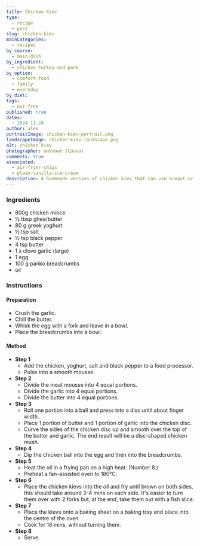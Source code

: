 ```yaml
---
title: Chicken Kiev
type:
  - recipe
  - post
slug: chicken-kiev
mainCategories:
  - recipes
by_course:
  - main-dish
by_ingredient:
  - chicken-turkey-and-pork
by_option:
  - comfort-food
  - family
  - everyday
by_diet:
tags:
  - nut-free
published: true
dates:
  - 2024.11.24
author: alex
portraitImage: chicken-kiev-portrait.png
landscapeImage: chicken-kiev-landscape.png
alt: chicken kiev
photographer: unknown (Canva)
comments: true
associated:
  - air-fryer-chips
  - plain-vanilla-ice-cream
description: A homemade version of chicken kiev that can use breast or thigh. It tastes just as good, if not better, as the slice a pocket in the breast way that I find impossible to get right and gave up on a long long time. Carl prefers the keto version of this.
---
```


<Ingredients>

### Ingredients

- 800g chicken mince
- ½ tbsp ghee/butter
- 80 g greek yoghurt
- ½ tsp salt
- ½ tsp black pepper
- 4 tsp butter
- 1 x clove garlic (large)
- 1 egg
- 100 g panko breadcrumbs
- oil

</Ingredients>

<Instructions>

### Instructions

#### Preparation

- Crush the garlic.
- Chill the butter.
- Whisk the egg with a fork and leave in a bowl.
- Place the breadcrumbs into a bowl.

#### Method

- **Step 1**
  - Add the chicken, yoghurt, salt and black pepper to a food processor.
  - Pulse into a smooth mousse.
- **Step 2**
  - Divide the meat mousse into 4 equal portions.
  - Divide the garlic into 4 equal portions.
  - Divide the butter into 4 equal portions.
- **Step 3**
  - Roll one portion into a ball and press into a disc until about finger width.
  - Place 1 portion of butter and 1 portion of garlic into the chicken disc.
  - Curve the sides of the chicken disc up and smooth over the top of the butter and garlic. The end result will be a disc-shaped chicken mush.
- **Step 4**
  - Dip the chicken ball into the egg and then into the breadcrumbs.
- **Step 5**
  - Heat the oil in a frying pan on a high heat. (Number 8.)
  - Preheat a fan-assisted oven to 180°C.
- **Step 6**
  - Place the chicken kievs into the oil and fry until brown on both sides, this should take around 3-4 mins on each side. It's easier to turn them over with 2 forks but, at the end, take them out with a fish slice.
- **Step 7**
  - Place the kievs onto a baking sheet on a baking tray and place into the centre of the oven.
  - Cook for 18 mins, without turning them.
- **Step 8**
  - Serve.

</Instructions>
